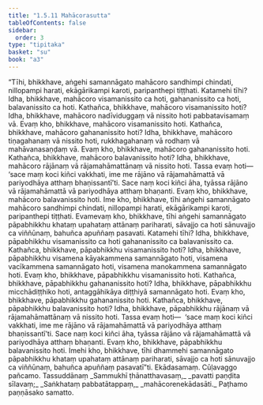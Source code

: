 ```yaml
---
title: "1.5.11 Mahācorasutta"
tableOfContents: false
sidebar:
  order: 3
type: "tipitaka"
basket: "su"
book: "a3"
---
```



<DynamicBreadcrumb />

<Division number="51" book="a3">

<Paragraph number="302" book="a3">
“Tīhi, bhikkhave, aṅgehi samannāgato mahācoro sandhimpi chindati, nillopampi harati, ekāgārikampi karoti, paripanthepi tiṭṭhati. Katamehi tīhi? Idha, bhikkhave, mahācoro visamanissito ca hoti, gahananissito ca hoti, balavanissito ca hoti. Kathañca, bhikkhave, mahācoro visamanissito hoti? Idha, bhikkhave, mahācoro nadīviduggaṃ vā nissito hoti pabbatavisamaṃ vā. Evaṃ kho, bhikkhave, mahācoro visamanissito hoti.
</Paragraph>

<Paragraph number="303" book="a3">
Kathañca, bhikkhave, mahācoro gahananissito hoti? Idha, bhikkhave, mahācoro tiṇagahanaṃ vā nissito hoti, rukkhagahanaṃ vā rodhaṃ vā mahāvanasaṇḍaṃ vā. Evaṃ kho, bhikkhave, mahācoro gahananissito hoti.
</Paragraph>

<Paragraph number="304" book="a3">
Kathañca, bhikkhave, mahācoro balavanissito hoti? Idha, bhikkhave, mahācoro rājānaṃ vā rājamahāmattānaṃ vā nissito hoti. Tassa evaṃ hoti—  ‘sace maṃ koci kiñci vakkhati, ime me rājāno vā rājamahāmattā vā pariyodhāya atthaṃ bhaṇissantī’ti. Sace naṃ koci kiñci āha, tyāssa rājāno vā rājamahāmattā vā pariyodhāya atthaṃ bhaṇanti. Evaṃ kho, bhikkhave, mahācoro balavanissito hoti. Ime kho, bhikkhave, tīhi aṅgehi samannāgato mahācoro sandhimpi chindati, nillopampi harati, ekāgārikampi karoti, paripanthepi tiṭṭhati.
</Paragraph>

<Paragraph number="305" book="a3">
Evamevaṃ kho, bhikkhave, tīhi aṅgehi samannāgato pāpabhikkhu khataṃ upahataṃ attānaṃ pariharati, sāvajjo ca hoti sānuvajjo ca viññūnaṃ, bahuñca apuññaṃ pasavati. Katamehi tīhi? Idha, bhikkhave, pāpabhikkhu visamanissito ca hoti gahananissito ca balavanissito ca.
</Paragraph>

<Paragraph number="306" book="a3">
Kathañca, bhikkhave, pāpabhikkhu visamanissito hoti? Idha, bhikkhave, pāpabhikkhu visamena kāyakammena samannāgato hoti, visamena vacīkammena samannāgato hoti, visamena manokammena samannāgato hoti. Evaṃ kho, bhikkhave, pāpabhikkhu visamanissito hoti.
</Paragraph>

<Paragraph number="307" book="a3">
Kathañca, bhikkhave, pāpabhikkhu gahananissito hoti? Idha, bhikkhave, pāpabhikkhu micchādiṭṭhiko hoti, antaggāhikāya diṭṭhiyā samannāgato hoti. Evaṃ kho, bhikkhave, pāpabhikkhu gahananissito hoti.
</Paragraph>

<Paragraph number="308" book="a3">
Kathañca, bhikkhave, pāpabhikkhu balavanissito hoti? Idha, bhikkhave, pāpabhikkhu rājānaṃ vā rājamahāmattānaṃ vā nissito hoti. Tassa evaṃ hoti—  ‘sace maṃ koci kiñci vakkhati, ime me rājāno vā rājamahāmattā vā pariyodhāya atthaṃ bhaṇissantī’ti. Sace naṃ koci kiñci āha, tyāssa rājāno vā rājamahāmattā vā pariyodhāya atthaṃ bhaṇanti. Evaṃ kho, bhikkhave, pāpabhikkhu balavanissito hoti. Imehi kho, bhikkhave, tīhi dhammehi samannāgato pāpabhikkhu khataṃ upahataṃ attānaṃ pariharati, sāvajjo ca hoti sānuvajjo ca viññūnaṃ, bahuñca apuññaṃ pasavatī”ti.

</Paragraph>
</Division>

<Paragraph number="309" type="center" book="a3">
Ekādasamaṃ.



</Paragraph>

<Paragraph number="310" type="center" book="a3">
Cūḷavaggo pañcamo.



</Paragraph>

<Paragraph number="311" type="center" book="a3">
Tassuddānaṃ


</Paragraph>

<Paragraph number="312" type="verses" book="a3">
_Sammukhī ṭhānatthavasaṃ,_  
_pavatti paṇḍita sīlavaṃ;_  
_Saṅkhataṃ pabbatātappaṃ,_  
_mahācorenekādasāti._  


</Paragraph>

<Paragraph number="313" type="center" book="a3">
Paṭhamo paṇṇāsako samatto.
</Paragraph>